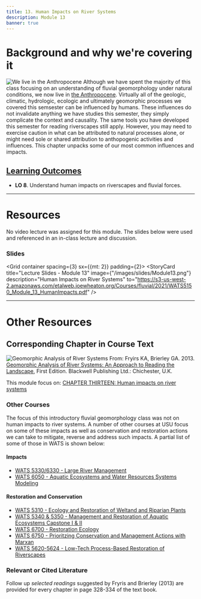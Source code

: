 ```yaml
---
title: 13. Human Impacts on River Systems
description: Module 13
banner: true
---
```


# Background and why we're covering it
<Image
  src="/images/pics/anthro.png"
  alt="We live in the Anthropocene"
  float="right"
  to="https://www.anthropocene.info/"  
/> Although we have spent the majority of this class focusing on an understanding of fluvial geomorphology under natural conditions, we now live in [the Anthropocene](https://www.anthropocene.info/). Virtually all of the geologic, climatic, hydrologic, ecologic and ultimately geomorphic processes we covered this semsester can be influenced by humans. These influences do not invalidate anything we have studies this semester, they simply complicate the context and causality. The same tools you have developed this semester for reading riverscapes still apply. However, you may need to exercise caution in what can be attributed to natural processes alone, or might need sole or shared attribution to anthopogenic activities and influences. This chapter unpacks some of our most common influences and impacts.

## [Learning Outcomes](../syllabus/#course-objectives)

- **LO 8**. Understand human impacts on riverscapes and fluvial forces.

-------
# Resources

No video lecture was assigned for this module. The slides below were used and referenced in an in-class lecture and discussion.

### Slides
<Grid container spacing={3} sx={{mt: 2}} padding={2}>
      <StoryCard 
        title="Lecture Slides - Module 13"
        image={"/images/slides/Module13.png"}
        description="Human Impacts on River Systems"
        to="https://s3-us-west-2.amazonaws.com/etalweb.joewheaton.org/Courses/fluvial/2021/WATS5150_Module_13_HumanImpacts.pdf" />
</Grid> 
      
------------
# Other Resources

## Corresponding Chapter in Course Text
<Image
  src="/images/covers/ReadingLandscape.png"
  alt="Geomorphic Analysis of River Systems"
  width={150}
  height={200}
  float="right"
  to="https://www.wiley.com/en-au/Geomorphic+Analysis+of+River+Systems%3A+An+Approach+to+Reading+the+Landscape-p-9781405192743" 
 /> From:
Fryirs KA, Brierley GA. 2013. [Geomorphic Analysis of River Systems: An Approach to Reading the Landscape](https://www.wiley.com/en-au/Geomorphic+Analysis+of+River+Systems%3A+An+Approach+to+Reading+the+Landscape-p-9781405192743), First Edition.  Blackwell Publishing Ltd.: Chichester, U.K.

This module focus on: [CHAPTER THIRTEEN: Human impacts on river systems](https://ebookcentral-proquest-com.dist.lib.usu.edu/lib/usu/reader.action?docID=1032536&ppg=285)

### Other Courses

The focus of this introductory fluvial geomorphology class was not on human impacts to river systems. A number of other courses at USU focus on some of these impacts as well as conservation and restoration actions we can take to mitigate, reverse and address such impacts. A partial list of some of those in WATS is shown below:

#### Impacts
- [WATS 5330/6330 - Large River Management](https://elearn.usu.edu/canvasCustomTools/syllabus/syllabusDetails.php?courseID=578978)
- [WATS 6050 - Aquatic Ecosystems and Water Resources Systems Modeling](https://qcnr.usu.edu/wats/courses/syllabi/WATS_6050_Aquatic_Systems_Modeling_Syllabus_Fall_2016.pdf)

#### Restoration and Conservation

- [WATS 5310 - Ecology and Restoration of Weltand and Riparian Plants](https://qcnr.usu.edu/wats/courses/syllabi/WATS_5310_Syllabus_2016.pdf)
- [WATS  5340 & 5350 - Management and Restoration of Aquatic Ecosystems Capstone I & II](http://capstone.restoration.usu.edu)
- [WATS 6700 - Restoration Ecology](https://elearn.usu.edu/canvasCustomTools/syllabus/syllabusDetails.php?courseID=579107)
- [WATS 6750 - Prioritzing Conservation and Management Actions with Marxan](https://elearn.usu.edu/canvasCustomTools/syllabus/syllabusDetails.php?courseID=568892) 
- [WATS 5620-5624 - Low-Tech Process-Based Restoration of Riverscapes](http://lowtechpbr.restoration.usu.edu/workshops/uni.html)

### Relevant or Cited Literature
Follow up *selected readings* suggested by Fryris and Brierley (2013) are provided for every chapter in page 328-334 of the text book. 



